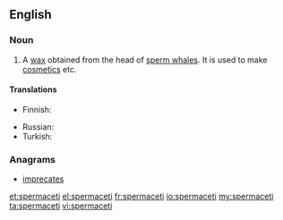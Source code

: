 ==English==
{{wikipedia}}

===Noun===
{{en-noun|-}}

# A [[wax]] obtained from the head of [[sperm whale]]s. It is used to make [[cosmetics]] etc.

====Translations====
{{trans-top|wax obtained from the head of sperm whale}}
* Finnish: {{t-|fi|spermaseetti}}
{{trans-mid}}
* Russian: {{t+|ru|спермацет|m|sc=Cyrl|tr=spermacét|alt=спермаце́т}}
* Turkish: {{t|tr|ispermeçet}}
{{trans-bottom}}

===Anagrams===
* [[imprecates#English|imprecates]]

[[et:spermaceti]]
[[el:spermaceti]]
[[fr:spermaceti]]
[[io:spermaceti]]
[[my:spermaceti]]
[[ta:spermaceti]]
[[vi:spermaceti]]